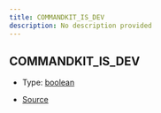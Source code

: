 ```yaml
---
title: COMMANDKIT_IS_DEV
description: No description provided
---
```


## COMMANDKIT_IS_DEV

- Type: [boolean](https://developer.mozilla.org/en-US/docs/Web/JavaScript/Reference/Global_Objects/Boolean)

- [Source](https://github.com/underctrl-io/commandkit/blob/83ef44f10b86e30835e8636786e5222cac412af9/packages/commandkit/src/utils/constants.ts#L3)